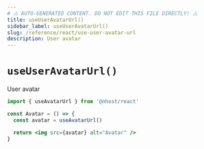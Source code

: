 ```yaml
---
# ⚠️ AUTO-GENERATED CONTENT. DO NOT EDIT THIS FILE DIRECTLY! ⚠️
title: useUserAvatarUrl()
sidebar_label: useUserAvatarUrl()
slug: /reference/react/use-user-avatar-url
description: User avatar
---
```


# `useUserAvatarUrl()`

User avatar

```jsx
import { useAvatarUrl } from '@nhost/react'

const Avatar = () => {
  const avatar = useAvatarUrl()

  return <img src={avatar} alt="Avatar" />
}
```
